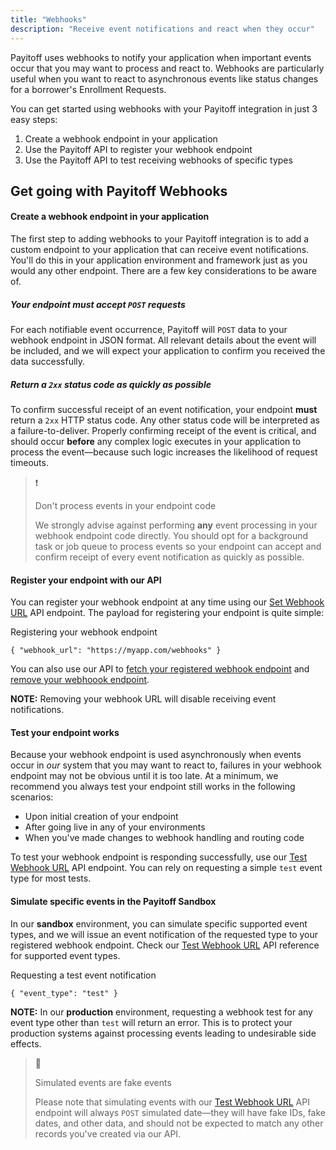 ```yaml
---
title: "Webhooks"
description: "Receive event notifications and react when they occur"
---
```


Payitoff uses webhooks to notify your application when important events occur that you may want to process and react to. Webhooks are particularly useful when you want to react to asynchronous events like status changes for a borrower's Enrollment Requests.

You can get started using webhooks with your Payitoff integration in just 3 easy steps:

1. Create a webhook endpoint in your application
2. Use the Payitoff API to register your webhook endpoint
3. Use the Payitoff API to test receiving webhooks of specific types

## Get going with Payitoff Webhooks

#### Create a webhook endpoint in your application

The first step to adding webhooks to your Payitoff integration is to add a custom endpoint to your application that can receive event notifications. You'll do this in your application environment and framework just as you would any other endpoint. There are a few key considerations to be aware of.

##### Your endpoint must accept `POST` requests

For each notifiable event occurrence, Payitoff will `POST` data to your webhook endpoint in JSON format. All relevant details about the event will be included, and we will expect your application to confirm you received the data successfully.

##### Return a `2xx` status code as quickly as possible

To confirm successful receipt of an event notification, your endpoint **must** return a `2xx` HTTP status code. Any other status code will be interpreted as a failure-to-deliver. Properly confirming receipt of the event is critical, and should occur **before** any complex logic executes in your application to process the event—because such logic increases the likelihood of request timeouts.

> ❗️
> 
> Don't process events in your endpoint code
> 
> We strongly advise against performing **any** event processing in your webhook endpoint code directly. You should opt for a background task or job queue to process events so your endpoint can accept and confirm receipt of every event notification as quickly as possible.

#### Register your endpoint with our API

You can register your webhook endpoint at any time using our [Set Webhook URL](/reference/set-webhook-url) API endpoint. The payload for registering your endpoint is quite simple:

Registering your webhook endpoint

`{
  "webhook_url": "https://myapp.com/webhooks"
}
`

You can also use our API to [fetch your registered webhook endpoint](/reference/get-webhook-url) and [remove your webhoook endpoint](/reference/delete-webhook-url).

**NOTE:** Removing your webhook URL will disable receiving event notifications.

#### Test your endpoint works

Because your webhook endpoint is used asynchronously when events occur in _our_ system that you may want to react to, failures in your webhook endpoint may not be obvious until it is too late. At a minimum, we recommend you always test your endpoint still works in the following scenarios:

* Upon initial creation of your endpoint
* After going live in any of your environments
* When you've made changes to webhook handling and routing code

To test your webhook endpoint is responding successfully, use our [Test Webhook URL](/reference/test-webhook-url) API endpoint. You can rely on requesting a simple `test` event type for most tests.

#### Simulate specific events in the Payitoff Sandbox

In our **sandbox** environment, you can simulate specific supported event types, and we will issue an event notification of the requested type to your registered webhook endpoint. Check our [Test Webhook URL](/reference/test-webhook-url) API reference for supported event types.

Requesting a test event notification

`{
	"event_type": "test"
}
`

**NOTE:** In our **production** environment, requesting a webhook test for any event type other than `test` will return an error. This is to protect your production systems against processing events leading to undesirable side effects.

> 🚧
> 
> Simulated events are fake events
> 
> Please note that simulating events with our [Test Webhook URL](/reference/test-webhook-url) API endpoint will always `POST` simulated date—they will have fake IDs, fake dates, and other data, and should not be expected to match any other records you've created via our API.